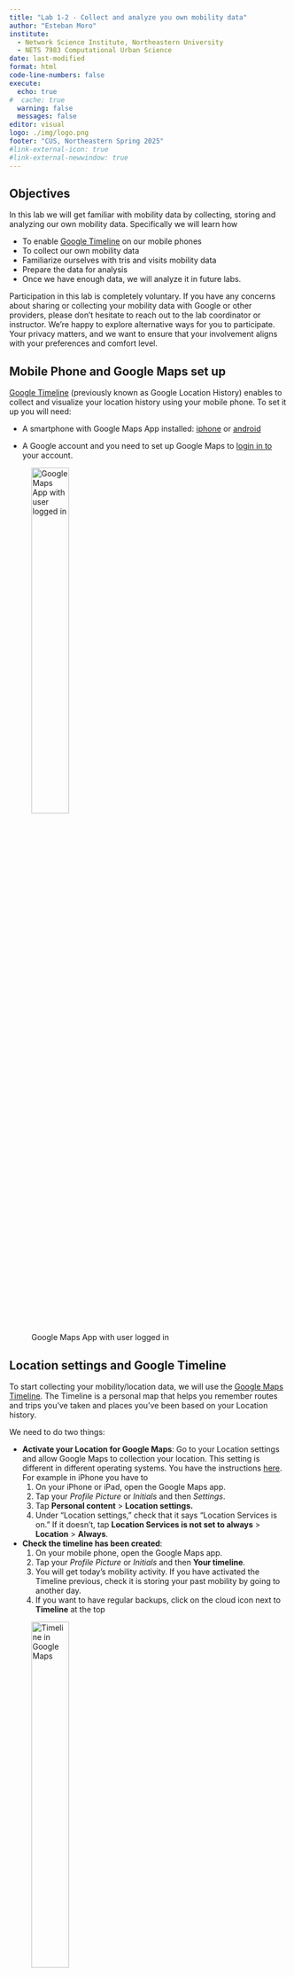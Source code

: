 ```yaml
---
title: "Lab 1-2 - Collect and analyze you own mobility data"
author: "Esteban Moro"
institute:
  - Network Science Institute, Northeastern University
  - NETS 7983 Computational Urban Science
date: last-modified
format: html
code-line-numbers: false
execute:
  echo: true
#  cache: true
  warning: false
  messages: false
editor: visual
logo: ./img/logo.png
footer: "CUS, Northeastern Spring 2025"
#link-external-icon: true
#link-external-newwindow: true
---
```


## Objectives

In this lab we will get familiar with mobility data by collecting, storing and analyzing our own mobility data. Specifically we will learn how

- To enable [Google Timeline](google.com/maps/timeline) on our mobile phones
- To collect our own mobility data
- Familiarize ourselves with tris and visits mobility data
- Prepare the data for analysis
- Once we have enough data, we will analyze it in future labs.

::: callout-note
Participation in this lab is completely voluntary. If you have any concerns about sharing or collecting your mobility data with Google or other providers, please don’t hesitate to reach out to the lab coordinator or instructor. We’re happy to explore alternative ways for you to participate. Your privacy matters, and we want to ensure that your involvement aligns with your preferences and comfort level.
:::

## Mobile Phone and Google Maps set up

[Google Timeline](google.com/maps/timeline) (previously known as Google Location History) enables to collect and visualize your location history using your mobile phone. To set it up you will need:

-   A smartphone with Google Maps App installed: [iphone](https://apps.apple.com/us/app/google-maps/id585027354) or [android](https://play.google.com/store/apps/details?id=com.google.android.apps.maps&hl=en_US&pli=1)

-   A Google account and you need to set up Google Maps to [login in to](https://support.google.com/maps/answer/2803351?hl=en&co=GENIE.Platform%3DAndroid) your account.

![Google Maps App with user logged in](img/googlemaps.jpeg){width="40%"}

## Location settings and Google Timeline

To start collecting your mobility/location data, we will use the [Google Maps Timeline](https://support.google.com/maps/answer/6258979?hl=en&co=GENIE.Platform%3DAndroid#zippy=%2Csave-your-search-browsing-activity-with-google). The Timeline is a personal map that helps you remember routes and trips you've taken and places you've been based on your Location history.

We need to do two things:

-   **Activate your Location for Google Maps**: Go to your Location settings and allow Google Maps to collection your location. This setting is different in different operating systems. You have the instructions [here](https://support.google.com/maps/answer/6258979?hl=en&co=GENIE.Platform%3DiOS&oco=0#zippy=%2Csave-your-search-browsing-activity-with-google). For example in iPhone you have to
    1.  On your iPhone or iPad, open the Google Maps app.
    2.  Tap your *Profile Picture* or *Initials* and then *Settings*.
    3.  Tap **Personal content** \> **Location settings.**
    4.  Under “Location settings,” check that it says “Location Services is on.” If it doesn’t, tap **Location Services is not set to always** \> **Location** \> **Always**.
-   **Check the timeline has been created**:
    1.  On your mobile phone, open the Google Maps app.
    2.  Tap your *Profile Picture* or *Initials* and then **Your timeline**.
    3.  You will get today's mobility activity. If you have activated the Timeline previous, check it is storing your past mobility by going to another day.
    4.  If you want to have regular backups, click on the cloud icon next to **Timeline** at the top

![Timeline in Google Maps](img/googletimeline.jpeg){width="40%"}

## Download your personal data

Your personal data can be downloaded from your Google Maps app on your phone. Here are the instructions for iOS:

1.  On you iPhone or iPad, open the Google Maps app
2.  Tap your *Profile Picture* or *Initials* and then **Settings**.
3.  Tap **Personal content** \> **Export Timeline Data**.
4.  Download the file to your phone or send it to your computer

The downloaded file is a JSON collection of *visits* and *trips*
